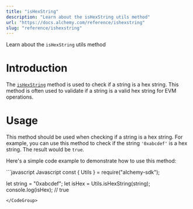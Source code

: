 ```yaml
---
title: "isHexString"
description: "Learn about the isHexString utils method"
url: "https://docs.alchemy.com/reference/ishexstring"
slug: "reference/ishexstring"
---
```


Learn about the `isHexString` utils method

# Introduction

The [`isHexString`](https://docs.ethers.org/v5/api/utils/bytes/#utils-isHexString) method is used to check if a string is a hex string. This method is often used to validate if a string is a valid hex string for EVM operations.

# Usage

This method should be used when checking if a string is a hex string. For example, you can use this method to check if the string `'0xabcdef'` is a hex string. The result would be `true`.

Here's a simple code example to demonstrate how to use this method:

<CodeGroup>
  ```javascript Javascript
  const { Utils } = require("alchemy-sdk");

  let string = "0xabcdef";
  let isHex = Utils.isHexString(string); 
  console.log(isHex); // true
  ```
</CodeGroup>
